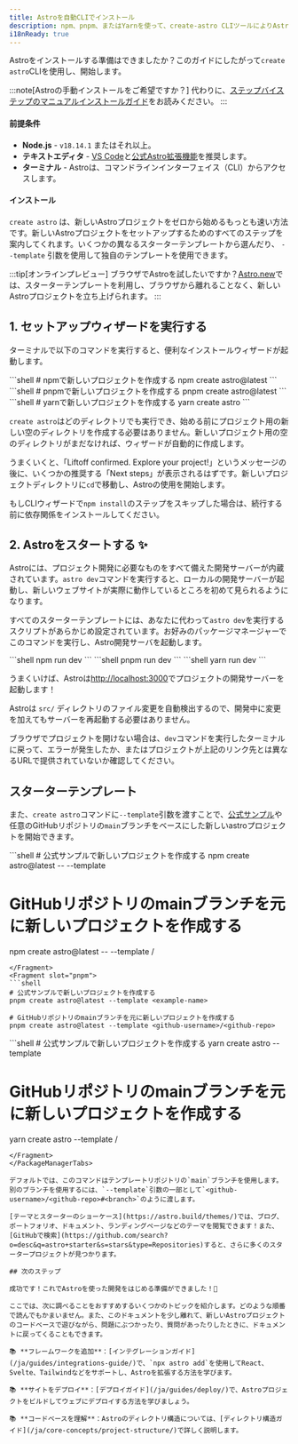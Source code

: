 ```yaml
---
title: Astroを自動CLIでインストール
description: npm、pnpm、またはYarnを使って、create-astro CLIツールによりAstroをインストールする方法です。
i18nReady: true
---
```



Astroをインストールする準備はできましたか？このガイドにしたがって`create astro`CLIを使用し、開始します。

:::note[Astroの手動インストールをご希望ですか？]
代わりに、[ステップバイステップのマニュアルインストールガイド](/ja/install/manual/)をお読みください。
:::

#### 前提条件

- **Node.js** - `v18.14.1` またはそれ以上。
- **テキストエディタ** - [VS Code](https://code.visualstudio.com/)と[公式Astro拡張機能](https://marketplace.visualstudio.com/items?itemName=astro-build.astro-vscode)を推奨します。
- **ターミナル** - Astroは、コマンドラインインターフェイス（CLI）からアクセスします。

#### インストール

`create astro` は、新しいAstroプロジェクトをゼロから始めるもっとも速い方法です。新しいAstroプロジェクトをセットアップするためのすべてのステップを案内してくれます。いくつかの異なるスターターテンプレートから選んだり、 `--template` 引数を使用して独自のテンプレートを使用できます。

:::tip[オンラインプレビュー]
ブラウザでAstroを試したいですか？[Astro.new](https://astro.new/)では、スターターテンプレートを利用し、ブラウザから離れることなく、新しいAstroプロジェクトを立ち上げられます。
:::

## 1. セットアップウィザードを実行する

ターミナルで以下のコマンドを実行すると、便利なインストールウィザードが起動します。

<PackageManagerTabs>
  <Fragment slot="npm">
  ```shell
  # npmで新しいプロジェクトを作成する
  npm create astro@latest
  ```
  </Fragment>
  <Fragment slot="pnpm">
  ```shell
  # pnpmで新しいプロジェクトを作成する
  pnpm create astro@latest
  ```
  </Fragment>
  <Fragment slot="yarn">
  ```shell
  # yarnで新しいプロジェクトを作成する
  yarn create astro
  ```
  </Fragment>
</PackageManagerTabs>

`create astro`はどのディレクトリでも実行でき、始める前にプロジェクト用の新しい空のディレクトリを作成する必要はありません。新しいプロジェクト用の空のディレクトリがまだなければ、ウィザードが自動的に作成します。

うまくいくと、「Liftoff confirmed. Explore your project!」というメッセージの後に、いくつかの推奨する「Next steps」が表示されるはずです。新しいプロジェクトディレクトリに`cd`で移動し、Astroの使用を開始します。

もしCLIウィザードで`npm install`のステップをスキップした場合は、続行する前に依存関係をインストールしてください。

## 2. Astroをスタートする ✨

Astroには、プロジェクト開発に必要なものをすべて備えた開発サーバーが内蔵されています。`astro dev`コマンドを実行すると、ローカルの開発サーバーが起動し、新しいウェブサイトが実際に動作しているところを初めて見られるようになります。

すべてのスターターテンプレートには、あなたに代わって`astro dev`を実行するスクリプトがあらかじめ設定されています。お好みのパッケージマネージャーでこのコマンドを実行し、Astro開発サーバを起動します。

<PackageManagerTabs>
  <Fragment slot="npm">
  ```shell
  npm run dev
  ```
  </Fragment>
  <Fragment slot="pnpm">
  ```shell
  pnpm run dev
  ```
  </Fragment>
  <Fragment slot="yarn">
  ```shell
  yarn run dev
  ```
  </Fragment>
</PackageManagerTabs>

うまくいけば、Astroは[http://localhost:3000](http://localhost:3000)でプロジェクトの開発サーバーを起動します！

Astroは `src/` ディレクトリのファイル変更を自動検出するので、開発中に変更を加えてもサーバーを再起動する必要はありません。

ブラウザでプロジェクトを開けない場合は、`dev`コマンドを実行したターミナルに戻って、エラーが発生したか、またはプロジェクトが上記のリンク先とは異なるURLで提供されていないか確認してください。

## スターターテンプレート

また、`create astro`コマンドに`--template`引数を渡すことで、[公式サンプル](https://github.com/withastro/astro/tree/main/examples)や任意のGitHubリポジトリの`main`ブランチをベースにした新しいastroプロジェクトを開始できます。

<PackageManagerTabs>
  <Fragment slot="npm">
  ```shell
  # 公式サンプルで新しいプロジェクトを作成する
  npm create astro@latest -- --template <example-name>

  # GitHubリポジトリのmainブランチを元に新しいプロジェクトを作成する
  npm create astro@latest -- --template <github-username>/<github-repo>
  ```
  </Fragment>
  <Fragment slot="pnpm">
  ```shell
  # 公式サンプルで新しいプロジェクトを作成する
  pnpm create astro@latest --template <example-name>
  
  # GitHubリポジトリのmainブランチを元に新しいプロジェクトを作成する
  pnpm create astro@latest --template <github-username>/<github-repo>
  ```
  </Fragment>
  <Fragment slot="yarn">
  ```shell
  # 公式サンプルで新しいプロジェクトを作成する
  yarn create astro --template <example-name>
  
  # GitHubリポジトリのmainブランチを元に新しいプロジェクトを作成する
  yarn create astro --template <github-username>/<github-repo>
  ```
  </Fragment>
</PackageManagerTabs>

デフォルトでは、このコマンドはテンプレートリポジトリの`main`ブランチを使用します。別のブランチを使用するには、`--template`引数の一部として`<github-username>/<github-repo>#<branch>`のように渡します。

[テーマとスターターのショーケース](https://astro.build/themes/)では、ブログ、ポートフォリオ、ドキュメント、ランディングページなどのテーマを閲覧できます！また、[GitHubで検索](https://github.com/search?o=desc&q=astro+starter&s=stars&type=Repositories)すると、さらに多くのスタータープロジェクトが見つかります。

## 次のステップ

成功です！これでAstroを使った開発をはじめる準備ができました！🥳

ここでは、次に調べることをおすすめするいくつかのトピックを紹介します。どのような順番で読んでもかまいません。また、このドキュメントを少し離れて、新しいAstroプロジェクトのコードベースで遊びながら、問題にぶつかったり、質問があったりしたときに、ドキュメントに戻ってくることもできます。

📚 **フレームワークを追加**：[インテグレーションガイド](/ja/guides/integrations-guide/)で、`npx astro add`を使用してReact、Svelte、Tailwindなどをサポートし、Astroを拡張する方法を学びます。

📚 **サイトをデプロイ**：[デプロイガイド](/ja/guides/deploy/)で、Astroプロジェクトをビルドしてウェブにデプロイする方法を学びましょう。

📚 **コードベースを理解**：Astroのディレクトリ構造については、[ディレクトリ構造ガイド](/ja/core-concepts/project-structure/)で詳しく説明します。
